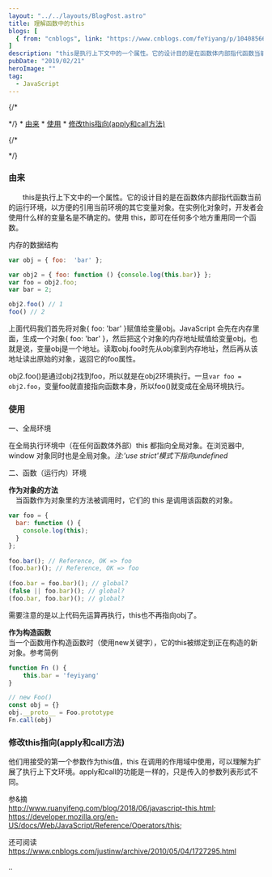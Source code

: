 ```yaml
---
layout: "../../layouts/BlogPost.astro"
title: 理解函数中的this
blogs: [
  { from: "cnblogs", link: "https://www.cnblogs.com/feYiyang/p/10408566.html" }
]
description: "this是执行上下文中的一个属性。它的设计目的是在函数体内部指代函数当前的运行环境，以方便的引用当前环境的其它变量对象。在实例化对象时，开发者会使用什么样的变量名是不确定的。使用 this，即可在任何多个地方重用同一个函数。"
pubDate: "2019/02/21"
heroImage: ""
tag:
  - JavaScript
---
```


<SideNav>

{/*
<!-- vscode-markdown-toc -->
*/}
	* [由来](#)
	* [使用](#-1)
	* [修改this指向(apply和call方法)](#thisapplycall)

{/*
<!-- vscode-markdown-toc-config
	numbering=false
	autoSave=true
	/vscode-markdown-toc-config -->
<!-- /vscode-markdown-toc -->
*/}
</SideNav>

### <a name=''></a>由来

　　this是执行上下文中的一个属性。它的设计目的是在函数体内部指代函数当前的运行环境，以方便的引用当前环境的其它变量对象。在实例化对象时，开发者会使用什么样的变量名是不确定的。使用 this，即可在任何多个地方重用同一个函数。  

内存的数据结构  

```js
var obj = { foo:  'bar' };

var obj2 = { foo: function () {console.log(this.bar)} };
var foo = obj2.foo;
var bar = 2;

obj2.foo() // 1
foo() // 2
```

上面代码我们首先将对象\{ foo: 'bar' \}赋值给变量obj。JavaScript 会先在内存里面，生成一个对象\{ foo: 'bar' \}，然后把这个对象的内存地址赋值给变量obj。也就是说，变量obj是一个地址。读取obj.foo时先从obj拿到内存地址，然后再从该地址读出原始的对象，返回它的foo属性。  

obj2.foo()是通过obj2找到foo，所以就是在obj2环境执行。一旦`var foo = obj2.foo`，变量foo就直接指向函数本身，所以foo()就变成在全局环境执行。  

### <a name='-1'></a>使用

一、全局环境  

在全局执行环境中（在任何函数体外部）this 都指向全局对象。在浏览器中, window 对象同时也是全局对象。_注:'use strict'模式下指向undefined_   

二、函数（运行内）环境  

**作为对象的方法**  
　当函数作为对象里的方法被调用时，它们的 this 是调用该函数的对象。  

```js 
var foo = {
  bar: function () {
    console.log(this);
  }
};
 
foo.bar(); // Reference, OK => foo
(foo.bar)(); // Reference, OK => foo
 
(foo.bar = foo.bar)(); // global?
(false || foo.bar)(); // global?
(foo.bar, foo.bar)(); // global?
```

需要注意的是以上代码先运算再执行，this也不再指向obj了。  

**作为构造函数**  
当一个函数用作构造函数时（使用new关键字），它的this被绑定到正在构造的新对象。参考简例
```js
function Fn () {
	this.bar = 'feyiyang'
}

// new Foo()
const obj = {}
obj.__proto__ = Foo.prototype
Fn.call(obj)
```  

### <a name='thisapplycall'></a>修改this指向(apply和call方法)

他们用接受的第一个参数作为this值，this 在调用的作用域中使用，可以理解为扩展了执行上下文环境。apply和call的功能是一样的，只是传入的参数列表形式不同。  

参&摘   
http://www.ruanyifeng.com/blog/2018/06/javascript-this.html;  
https://developer.mozilla.org/en-US/docs/Web/JavaScript/Reference/Operators/this;  

还可阅读  https://www.cnblogs.com/justinw/archive/2010/05/04/1727295.html

 

..